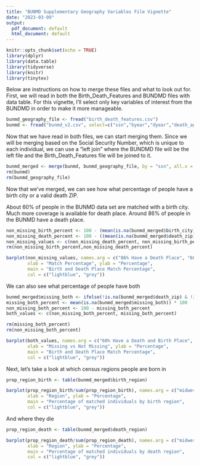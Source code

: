 ```yaml
---
title: "BUNMD Supplementary Geography Variables File Vignette"
date: "2023-03-09"
output:
  pdf_document: default
  html_document: default
---
```


```r
knitr::opts_chunk$set(echo = TRUE)
library(dplyr)
library(data.table)
library(tidyverse)
library(knitr)
library(tinytex)
```
Below are instructions on how to merge these files and what to look out for. First, we will read in both the Birth_Death_Features and BUNDMD files with data table. For this vignette, I'll select only key variables of interest from the BUNDMD in order to make it more manageable.

```r
bunmd_geography_file <- fread("birth_death_features.csv")
bunmd <- fread("bunmd_v2.csv", select=c("ssn","byear","dyear","death_age")) 
```

Now that we have read in both files, we can start merging them. Since we will be merging based on the Social Security Number, which is unique to each individual, we can use a "left join" where the BUNDMD file will be the left file and the Birth_Death_Features file will be joined to it.
```r
bunmd_merged <- merge(bunmd, bunmd_geography_file, by = "ssn", all.x = TRUE)
rm(bunmd)
rm(bunmd_geography_file)
```
Now that we've merged, we can see how what percentage of people have a birth city or a valid death ZIP. 

About 60% of people in the BUNMD data set are matched with a birth city. Much more coverage is available for death place. Around 86% of people in the BUNMD have a death place.
```r
non_missing_birth_percent <- 100 - (mean(is.na(bunmd_merged$birth_city)) * 100)
non_missing_death_percent <- 100 - ((mean(is.na(bunmd_merged$death_zip)) * 100))
non_missing_values <- c(non_missing_death_percent, non_missing_birth_percent)
rm(non_missing_birth_percent,non_missing_death_percent)

barplot(non_missing_values, names.arg = c("86% Have a Death Place", "60% Have Birth Place"),
        xlab = "Match Percentage", ylab = "Percentage",
        main = "Birth and Death Place Match Percentage",
        col = c("lightblue", "grey"))
```
We can also see what percentage of people have both
```r
bunmd_merged$missing_both <- ifelse(!is.na(bunmd_merged$death_zip) & !is.na(bunmd_merged$birth_city), 1, NA)
missing_both_percent <- mean(is.na(bunmd_merged$missing_both)) * 100
non_missing_both_percent <- 100 - missing_both_percent
both_values <- c(non_missing_both_percent, missing_both_percent)

rm(missing_both_percent)
rm(non_missing_both_percent)

barplot(both_values, names.arg = c("60% Have a Death and Birth Place", "40% Don't Have Either"),
        xlab = "Missing vs Not Missing", ylab = "Percentage",
        main = "Birth and Death Place Match Percentage",
        col = c("lightblue", "grey"))
```
Next, let's take a look at which census regions people are born in 
```r
prop_region_birth <- table(bunmd_merged$birth_region)

barplot(prop_region_birth/sum(prop_region_birth), names.arg = c("midwest", "northeast","south","west"),
        xlab = "Region", ylab = "Percentage",
        main = "Percentage of matched individuals by birth region",
        col = c("lightblue", "grey"))
```
And where they die

```r
prop_region_death <- table(bunmd_merged$death_region) 

barplot(prop_region_death/sum(prop_region_death), names.arg = c("midwest", "northeast","south","west"),
        xlab = "Region", ylab = "Percentage",
        main = "Percentage of matched individuals by death region",
        col = c("lightblue", "grey"))
```

